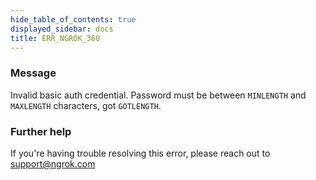 ```yaml
---
hide_table_of_contents: true
displayed_sidebar: docs
title: ERR_NGROK_360
---
```


### Message

Invalid basic auth credential. Password must be between `MINLENGTH` and `MAXLENGTH` characters, got `GOTLENGTH`.

### Further help

If you're having trouble resolving this error, please reach out to [support@ngrok.com](mailto:support@ngrok.com?subject=Help%20with%20ERR_NGROK_360)
